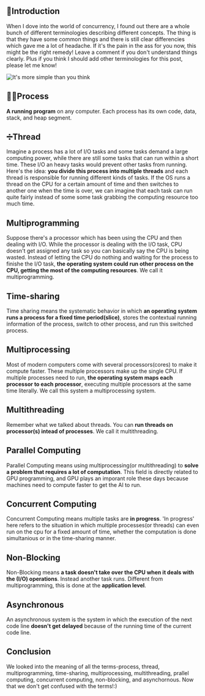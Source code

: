 ## 🐾Introduction

When I dove into the world of concurrency, I found out there are a whole bunch of different terminologies describing different concepts. The thing is that they have some common things and there is still clear differencies which gave me a lot of headache. If it's the pain in the ass for you now, this might be the right remedy! Leave a comment if you don't understand things clearly. Plus if you think I should add other terminologies for this post, please let me know!

![It's more simple than you think](https://dev-to-uploads.s3.amazonaws.com/uploads/articles/bfrbcadss4eu75cicsog.gif)

## 🚣‍♂️Process

**A running program** on any computer. Each process has its own code, data, stack, and heap segment.

## ➗Thread

Imagine a process has a lot of I/O tasks and some tasks demand a large computing power, while there are still some tasks that can run within a short time. These I/O an heavy tasks would prevent other tasks from running. Here's the idea: **you divide this process into multiple threads** and each thread is responsible for running different kinds of tasks. If the OS runs a thread on the CPU for a certain amount of time and then switches to another one when the time is over, we can imagine that each task can run quite fairly instead of some some task grabbing the computing resource too much time.

## Multiprogramming

Suppose there's a processor which has been using the CPU and then dealing with I/O. While the processor is dealing with the I/O task, CPU doesn't get assigned any task so you can basically say the CPU is being wasted. Instead of letting the CPU do nothing and waiting for the process to finishe the I/O task, **the operating system could run other process on the CPU, getting the most of the computing resources**. We call it multiprogramming.

## Time-sharing

Time sharing means the systematic behavior in which **an operating system runs a process for a fixed time period(slice)**, stores the contextual running information of the process, switch to other process, and run this switched process.

## Multiprocessing

Most of modern computers come with several processors(cores) to make it compute faster. These multiple processors make up the single CPU. If multiple processes need to run, **the operating system maps each processor to each processor**, executing multiple processors at the same time literally. We call this system a multiprocessing system.

## Multithreading

Remember what we talked about threads. You can **run threads on processor(s) intead of processes**. We call it multithreading.

## Parallel Computing

Parallel Computing means using multiprocessing(or multithreading) to **solve a problem that requires a lot of computation**. This field is directly related to GPU programming, and GPU plays an imporant role these days because machines need to compute faster to get the AI to run.

## Concurrent Computing

Concurrent Computing means multiple tasks are **in progress**. 'In progress' here refers to the situation in which multiple processes(or threads) can even run on the cpu for a fixed amount of time, whether the computation is done simultanious or in the time-sharing manner.

## Non-Blocking

Non-Blocking means **a task doesn't take over the CPU when it deals with the (I/O) operations**. Instead another task runs. Different from multiprogramming, this is done at the **application level**.

## Asynchronous

An asynchronous system is the system in which the execution of the next code line **doesn't get delayed** because of the running time of the current code line.

## Conclusion

We looked into the meaning of all the terms-process, thread, multiprogramming, time-sharing, multiprocessing, multithreading, prallel computing, concurrent computing, non-blocking, and asynchornous. Now that we don't get confused with the terms!:)
